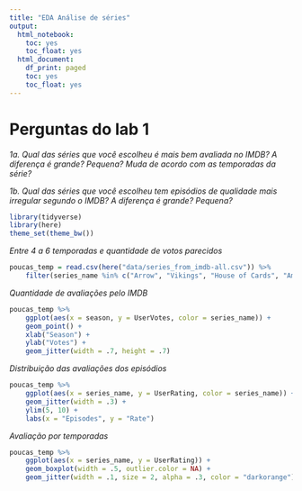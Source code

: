 ```yaml
---
title: "EDA Análise de séries"
output:
  html_notebook:
    toc: yes
    toc_float: yes
  html_document:
    df_print: paged
    toc: yes
    toc_float: yes
---
```


# Perguntas do lab 1

*1a. Qual das séries que você escolheu é mais bem avaliada no IMDB? A diferença é grande? Pequena? Muda de acordo com as temporadas da série?*

*1b. Qual das séries que você escolheu tem episódios de qualidade mais irregular segundo o IMDB? A diferença é grande? Pequena?*


```r
library(tidyverse)
library(here)
theme_set(theme_bw())
```

*Entre 4 a 6 temporadas e quantidade de votos parecidos*
```r
poucas_temp = read.csv(here("data/series_from_imdb-all.csv")) %>% 
    filter(series_name %in% c("Arrow", "Vikings", "House of Cards", "American Horror Story"))
```

*Quantidade de avaliações pelo IMDB*

```r
poucas_temp %>%
    ggplot(aes(x = season, y = UserVotes, color = series_name)) +
    geom_point() +
    xlab("Season") +
    ylab("Votes") +
    geom_jitter(width = .7, height = .7)
```

*Distribuição das avaliações dos episódios*

```r
poucas_temp %>%
    ggplot(aes(x = series_name, y = UserRating, color = series_name)) +
    geom_jitter(width = .3) +
    ylim(5, 10) +
    labs(x = "Episodes", y = "Rate")
```

*Avaliação por temporadas*

```r
poucas_temp %>% 
    ggplot(aes(x = series_name, y = UserRating)) + 
    geom_boxplot(width = .5, outlier.color = NA) +   
    geom_jitter(width = .1, size = 2, alpha = .3, color = "darkorange")
```

